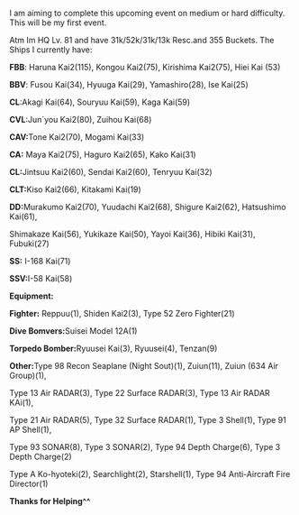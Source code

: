 I am aiming to complete this upcoming event on medium or hard difficulty. This will be my first event.

Atm Im HQ Lv. 81 and have 31k/52k/31k/13k Resc.and 355 Buckets. The Ships I currently have:

'''FBB''': Haruna Kai2(115), Kongou Kai2(75), Kirishima Kai2(75), Hiei Kai (53)

'''BBV''': Fusou Kai(34), Hyuuga Kai(29), Yamashiro(28), Ise Kai(25)

'''CL''':Akagi Kai(64), Souryuu Kai(59), Kaga Kai(59)

'''CVL''':Jun`you Kai2(80), Zuihou Kai(68)

'''CAV:'''Tone Kai2(70), Mogami Kai(33)

'''CA:''' Maya Kai2(75), Haguro Kai2(65), Kako Kai(31)

'''CL:'''Jintsuu Kai2(60), Sendai Kai2(60), Tenryuu Kai(32)

'''CLT:'''Kiso Kai2(66), Kitakami Kai(19)

'''DD:'''Murakumo Kai2(70), Yuudachi Kai2(68), Shigure Kai2(62), Hatsushimo Kai(61),

Shimakaze Kai(56), Yukikaze Kai(50), Yayoi Kai(36), Hibiki Kai(31), Fubuki(27)

'''SS:''' I-168 Kai(71)

'''SSV: '''I-58 Kai(58)



'''Equipment:'''

'''Fighter:''' Reppuu(1), Shiden Kai2(3), Type 52 Zero Fighter(21)

'''Dive Bomvers:'''Suisei Model 12A(1)

'''Torpedo Bomber: '''Ryuusei Kai(3), Ryuusei(4), Tenzan(9)

'''Other:'''Type 98 Recon Seaplane (Night Sout)(1), Zuiun(11), Zuiun (634 Air Group)(1),

Type 13 Air RADAR(3), Type 22 Surface RADAR(3), Type 13 Air RADAR KAi(1),

Type 21 Air RADAR(5), Type 32 Surface RADAR(1), Type 3 Shell(1), Type 91 AP Shell(1),

Type 93 SONAR(8), Type 3 SONAR(2), Type 94 Depth Charge(6), Type 3 Depth Charge(2)

Type A Ko-hyoteki(2), Searchlight(2), Starshell(1), Type 94 Anti-Aircraft Fire Director(1)

'''Thanks for Helping^^'''<ac_metadata title="Advice for Medium/Hard Difficulty"> </ac_metadata>